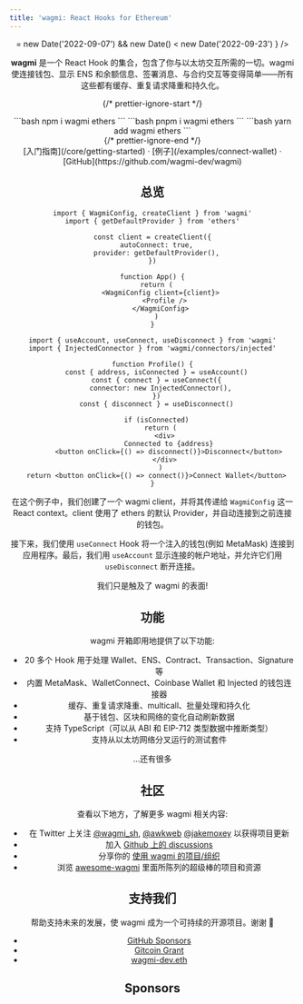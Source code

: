 ```yaml
---
title: 'wagmi: React Hooks for Ethereum'
---
```




<Header
  showGitcoinBanner={
    new Date() >= new Date('2022-09-07') && new Date() < new Date('2022-09-23')
  }
/>

**wagmi** 是一个 React Hook 的集合，包含了你与以太坊交互所需的一切。wagmi 使连接钱包、显示 ENS 和余额信息、签署消息、与合约交互等变得简单——所有这些都有缓存、重复请求降重和持久化。

{/* prettier-ignore-start */}

<div className="max-w-xs mx-auto mt-5 mb-8 text-center install">
  <Tabs items={['npm', 'pnpm', 'yarn']}>
    <Tab>```bash npm i wagmi ethers ```</Tab>
    <Tab>```bash pnpm i wagmi ethers ```</Tab>
    <Tab>```bash yarn add wagmi ethers ```</Tab>
  </Tabs>
</div>
{/* prettier-ignore-end */}

<div className="mb-20 text-center">
  [入门指南](/core/getting-started) · [例子](/examples/connect-wallet) ·
  [GitHub](https://github.com/wagmi-dev/wagmi)
</div>

## 总览

```tsx
import { WagmiConfig, createClient } from 'wagmi'
import { getDefaultProvider } from 'ethers'

const client = createClient({
  autoConnect: true,
  provider: getDefaultProvider(),
})

function App() {
  return (
    <WagmiConfig client={client}>
      <Profile />
    </WagmiConfig>
  )
}
```

```tsx
import { useAccount, useConnect, useDisconnect } from 'wagmi'
import { InjectedConnector } from 'wagmi/connectors/injected'

function Profile() {
  const { address, isConnected } = useAccount()
  const { connect } = useConnect({
    connector: new InjectedConnector(),
  })
  const { disconnect } = useDisconnect()

  if (isConnected)
    return (
      <div>
        Connected to {address}
        <button onClick={() => disconnect()}>Disconnect</button>
      </div>
    )
  return <button onClick={() => connect()}>Connect Wallet</button>
}
```

在这个例子中，我们创建了一个 wagmi client，并将其传递给 `WagmiConfig` 这一 React context。client 使用了 ethers 的默认 Provider，并自动连接到之前连接的钱包。

接下来，我们使用 `useConnect` Hook 将一个注入的钱包(例如 MetaMask) 连接到应用程序。最后，我们用 `useAccount` 显示连接的帐户地址，并允许它们用`useDisconnect` 断开连接。

我们只是触及了 wagmi 的表面!

## 功能

wagmi 开箱即用地提供了以下功能:

- 20 多个 Hook 用于处理 Wallet、ENS、Contract、Transaction、Signature 等
- 内置 MetaMask、WalletConnect、Coinbase Wallet 和 Injected 的钱包连接器
- 缓存、重复请求降重、multicall、批量处理和持久化
- 基于钱包、区块和网络的变化自动刷新数据
- 支持 TypeScript（可以从 ABI 和 EIP-712 类型数据中推断类型）
- 支持从以太坊网络分叉运行的测试套件

...还有很多

## 社区

查看以下地方，了解更多 wagmi 相关内容:

- 在 Twitter 上关注 [@wagmi_sh](https://twitter.com/wagmi_sh), [@awkweb](https://twitter.com/awkweb) [@jakemoxey](https://twitter.com/jakemoxey) 以获得项目更新
- 加入 [Github 上的 discussions](https://github.com/wagmi-dev/wagmi/discussions)
- 分享你的 [使用 wagmi 的项目/组织](https://github.com/wagmi-dev/wagmi/discussions/201)
- 浏览 [awesome-wagmi](https://github.com/wagmi-dev/awesome-wagmi) 里面所陈列的超级棒的项目和资源

## 支持我们

帮助支持未来的发展，使 wagmi 成为一个可持续的开源项目。谢谢 🙏

- [GitHub Sponsors](https://github.com/sponsors/wagmi-dev?metadata_campaign=docs_support)
- [Gitcoin Grant](https://gitcoin.co/grants/4493/wagmi-react-hooks-library-for-ethereum)
- [wagmi-dev.eth](https://etherscan.io/enslookup-search?search=wagmi-dev.eth)

## Sponsors

<Sponsors />
